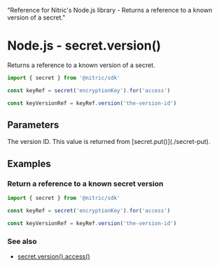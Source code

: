   "Reference for Nitric's Node.js library - Returns a reference to a known version of a secret."

# Node.js - secret.version()

Returns a reference to a known version of a secret.

```javascript
import { secret } from '@nitric/sdk'

const keyRef = secret('encryptionKey').for('access')

const keyVersionRef = keyRef.version('the-version-id')
```

## Parameters

<Properties>
  <Property name="version" required type="string">
    The version ID. This value is returned from [secret.put()](./secret-put).
  </Property>
</Properties>

## Examples

### Return a reference to a known secret version

```javascript
import { secret } from '@nitric/sdk'

const keyRef = secret('encryptionKey').for('access')

const keyVersionRef = keyRef.version('the-version-id')
```

### See also

- [secret.version().access()](./secret-version-access)
